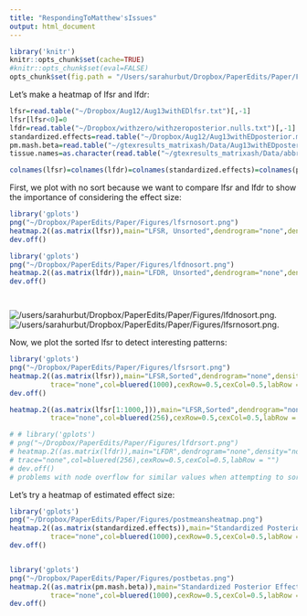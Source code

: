 ```yaml
---
title: "RespondingToMatthew'sIssues"
output: html_document
---
```


```r
library('knitr')
knitr::opts_chunk$set(cache=TRUE)
#knitr::opts_chunk$set(eval=FALSE)
opts_chunk$set(fig.path = "/Users/sarahurbut/Dropbox/PaperEdits/Paper/Figures/") 
```

Let's make a heatmap of lfsr and lfdr:

```r
lfsr=read.table("~/Dropbox/Aug12/Aug13withEDlfsr.txt")[,-1]
lfsr[lfsr<0]=0
lfdr=read.table("~/Dropbox/withzero/withzeroposterior.nulls.txt")[,-1]
standardized.effects=read.table("~/Dropbox/Aug12/Aug13withEDposterior.means.txt")[,-1]
pm.mash.beta=read.table("~/gtexresults_matrixash/Data/Aug13withEDposterior.betas.txt")
tissue.names=as.character(read.table("~/gtexresults_matrixash/Data/abbreviate.names.txt")[,2])

colnames(lfsr)=colnames(lfdr)=colnames(standardized.effects)=colnames(pm.mash.beta)=tissue.names

```

First, we plot with no sort because we want to compare lfsr and lfdr to show the importance of considering the effect size:

```r

library('gplots')
png("~/Dropbox/PaperEdits/Paper/Figures/lfsrnosort.png")
heatmap.2((as.matrix(lfsr)),main="LFSR, Unsorted",dendrogram="none",density="none",Colv=FALSE,Rowv=FALSE,trace="none",col=bluered(1000),cexRow=0.5,cexCol=0.5,labRow = "",ylab = "Gene",xlab="",key = T)
dev.off()

library('gplots')
png("~/Dropbox/PaperEdits/Paper/Figures/lfdnosort.png")
heatmap.2((as.matrix(lfdr)),main="LFDR, Unsorted",dendrogram="none",density="none",Colv=FALSE,Rowv = FALSE,trace="none",col=bluered(1000),cexRow=0.5,cexCol=0.5,labRow = "",ylab = "Gene",xlab="",key = FALSE)
dev.off()




```

![/users/sarahurbut/Dropbox/PaperEdits/Paper/Figures/lfdnosort.png](/Users/sarahurbut/Dropbox/PaperEdits/Paper/Figures/lfdnosort.png).
![/users/sarahurbut/Dropbox/PaperEdits/Paper/Figures/lfsrnosort.png](/Users/sarahurbut/Dropbox/PaperEdits/Paper/Figures/lfsrnosort.png).

Now, we plot the sorted lfsr to detect interesting patterns:

```r
library('gplots')
png("~/Dropbox/PaperEdits/Paper/Figures/lfsrsort.png")
heatmap.2((as.matrix(lfsr)),main="LFSR,Sorted",dendrogram="none",density="none",Colv=FALSE,#Rowv=FALSE,
          trace="none",col=bluered(1000),cexRow=0.5,cexCol=0.5,labRow = "",ylab = "Gene",xlab="",key=FALSE )
dev.off()

heatmap.2((as.matrix(lfsr[1:1000,])),main="LFSR,Sorted",dendrogram="none",density="none",Colv=FALSE,#Rowv=FALSE,
          trace="none",col=bluered(256),cexRow=0.5,cexCol=0.5,labRow = "",ylab = "Gene",xlab="",key=FALSE )

# # library('gplots')
# png("~/Dropbox/PaperEdits/Paper/Figures/lfdrsort.png")
# heatmap.2((as.matrix(lfdr)),main="LFDR",dendrogram="none",density="none",Colv=FALSE,#Rowv = FALSE,
# trace="none",col=bluered(256),cexRow=0.5,cexCol=0.5,labRow = "")
# dev.off()
# problems with node overflow for similar values when attempting to sort


```

 Let's try a heatmap of estimated effect size:
 
```r
library('gplots')
png("~/Dropbox/PaperEdits/Paper/Figures/postmeansheatmap.png")
heatmap.2((as.matrix(standardized.effects)),main="Standardized Posterior Effects",dendrogram="none",density="none",Colv=FALSE,#Rowv=FALSE,
          trace="none",col=bluered(1000),cexRow=0.5,cexCol=0.5,labRow = "",ylab = "Gene",xlab="",key=TRUE)
dev.off()


library('gplots')
png("~/Dropbox/PaperEdits/Paper/Figures/postbetas.png")
heatmap.2((as.matrix(pm.mash.beta)),main="Standardized Posterior Effects",dendrogram="none",density="none",Colv=FALSE,#Rowv=FALSE,
          trace="none",col=bluered(1000),cexRow=0.5,cexCol=0.5,labRow = "",ylab = "Gene",xlab="",key=TRUE)
dev.off()
```
 
 
 
